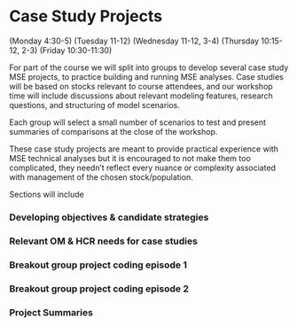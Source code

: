 # Case Study Projects  {#case-studies}

(Monday 4:30-5)
(Tuesday 11-12)
(Wednesday 11-12, 3-4)
(Thursday 10:15-12, 2-3)
(Friday 10:30-11:30)

For part of the course we will split into groups to develop several case study MSE projects, to practice building and running MSE analyses. Case studies will be based on stocks relevant to course attendees, and our workshop time will include discussions about relevant modeling features, research questions, and structuring of model scenarios.  

Each group will select a small number of scenarios to test and present summaries of comparisons at the close of the workshop.  

These case study projects are meant to provide practical experience with MSE technical analyses but it is encouraged to not make them too complicated, they needn't reflect every nuance or complexity associated with management of the chosen stock/population.  

Sections will include  

### Developing objectives & candidate strategies {.unnumbered}

### Relevant OM & HCR needs for case studies {#project-needs .unnumbered}

### Breakout group project coding episode 1 {#project-coding1 .unnumbered}

### Breakout group project coding episode 2 {#project-coding2 .unnumbered}

### Project Summaries {#project-summaries .unnumbered}



